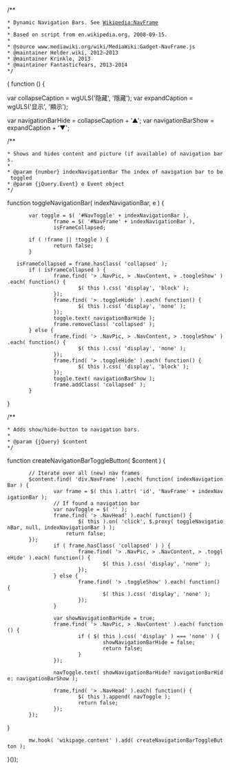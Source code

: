 /**
 * Dynamic Navigation Bars. See [[Wikipedia:NavFrame|Wikipedia:NavFrame]]
 * 
 * Based on script from en.wikipedia.org, 2008-09-15.
 *
 * @source www.mediawiki.org/wiki/MediaWiki:Gadget-NavFrame.js
 * @maintainer Helder.wiki, 2012–2013
 * @maintainer Krinkle, 2013
 * @maintainer Fantasticfears, 2013-2014
 */
( function () {

var collapseCaption = wgULS('隐藏', '隱藏');
var expandCaption = wgULS('显示', '顯示');

var navigationBarHide = collapseCaption + '▲';
var navigationBarShow = expandCaption + '▼';
 
/**
 * Shows and hides content and picture (if available) of navigation bars.
 *
 * @param {number} indexNavigationBar The index of navigation bar to be toggled
 * @param {jQuery.Event} e Event object
 */
function toggleNavigationBar( indexNavigationBar, e ) {
        var toggle = $( '#NavToggle' + indexNavigationBar ),
                frame = $( '#NavFrame' + indexNavigationBar ),
                isFrameCollapsed;

        if ( !frame || !toggle ) {
                return false;
        }

	isFrameCollapsed = frame.hasClass( 'collapsed' );
        if ( isFrameCollapsed ) {
                frame.find( '> .NavPic, > .NavContent, > .toogleShow' ).each( function() {
                        $( this ).css( 'display', 'block' );
                });
                frame.find( '> .toggleHide' ).each( function() {
                        $( this ).css( 'display', 'none' );
                });
                toggle.text( navigationBarHide );
                frame.removeClass( 'collapsed' );
        } else {
                frame.find( '> .NavPic, > .NavContent, > .toogleShow' ).each( function() {
                        $( this ).css( 'display', 'none' );
                });
                frame.find( '> .toggleHide' ).each( function() {
                        $( this ).css( 'display', 'block' );
                });
                toggle.text( navigationBarShow );
                frame.addClass( 'collapsed' );
        }
}

/**
 * Adds show/hide-button to navigation bars.
 *
 * @param {jQuery} $content
 */
function createNavigationBarToggleButton( $content ) {
        // Iterate over all (new) nav frames
        $content.find( 'div.NavFrame' ).each( function( indexNavigationBar ) {
                var frame = $( this ).attr( 'id', 'NavFrame' + indexNavigationBar );
                // If found a navigation bar
                var navToggle = $( '<span class="NavToggle" id="NavToggle' + indexNavigationBar + '"></span>' );
                frame.find( '> .NavHead' ).each( function() {
                        $( this ).on( 'click', $.proxy( toggleNavigationBar, null, indexNavigationBar ) );
                	return false;
		});
                if ( frame.hasClass( 'collapsed' ) ) {
                        frame.find( '> .NavPic, > .NavContent, > .toggleHide' ).each( function() {
                                $( this ).css( 'display', 'none' );
                        });
                } else {
                        frame.find( '> .toggleShow' ).each( function() {
                                $( this ).css( 'display', 'none' );
                        });
                }

                var showNavigationBarHide = true;
                frame.find( '> .NavPic, > .NavContent' ).each( function() {
                        if ( $( this ).css( 'display' ) === 'none' ) {
                                showNavigationBarHide = false;
                                return false;
                        }
                });

                navToggle.text( showNavigationBarHide? navigationBarHide: navigationBarShow );

                frame.find( '> .NavHead' ).each( function() {
                        $( this ).append( navToggle );
                        return false;
                });
        });
}

        mw.hook( 'wikipage.content' ).add( createNavigationBarToggleButton );

}());